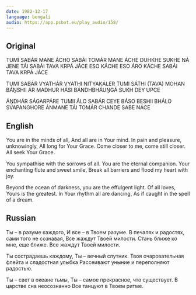 ```yaml
---
date: 1982-12-17
language: bengali
audio: https://app.psbot.eu/play_audio/158/
---
```


## Original

TUMI SABÁR MANE ÁCHO
SABÁI TOMÁR MANE ÁCHE
DUHKHE SUKHE NÁ JENE TÁI
SABÁI TAVA KRPÁ JÁCE
ESO KÁCHE ESO ÁRO KÁCHE
SABÁI TAVA KRPÁ JÁCE

TUMI SABÁR VYATHÁR VYATHI
NITYAKÁLER TUMI SÁTHI
(TAVA) MOHAN BÁṊSHII ÁR MADHUR HÁSI
BÁNDHBHÁUṊGÁ SUKH DEY UPCE

ÁṊDHÁR SÁGARPÁRE TUMII ÁLO
SABÁR CEYE BÁSO BESHII BHÁLO
SVAPANGHORE ÁNMANE TÁI
TOMÁR CHANDE SABE NÁCE

## English

You are in the minds of all,
And all are in Your mind.
In pain and pleasure, unknowingly,
All long for Your Grace.
Come closer to me, come still closer.
All seek Your Grace.

You sympathise with the sorrows of all.
You are the eternal companion.
Your enchanting flute and sweet smile,
Break all barriers and flood my heart with joy.

Beyond the ocean of darkness, you are the effulgent light.
Of all loves, Yours is the greatest.
In Your rhythm all are dancing,
As if caught in the spell of a dream.

## Russian

Ты – в разуме каждого,
И все – в Твоем разуме.
В печалях и радостях, сами того не сознавая,
Все жаждут Твоей милости.
Стань ближе ко мне, еще ближе.
Все жаждут Твоей милости.

Ты сострадаешь каждому,
Ты – вечный спутник.
Твоя очаровательная флейта и сладостная улыбка
Рассеивают уныние и переполняют радостью.

Ты – свет в океане тьмы,
Ты – самое прекрасное, что существует.
В царстве сна неосознанно
Все танцуют в Твоем ритме.
